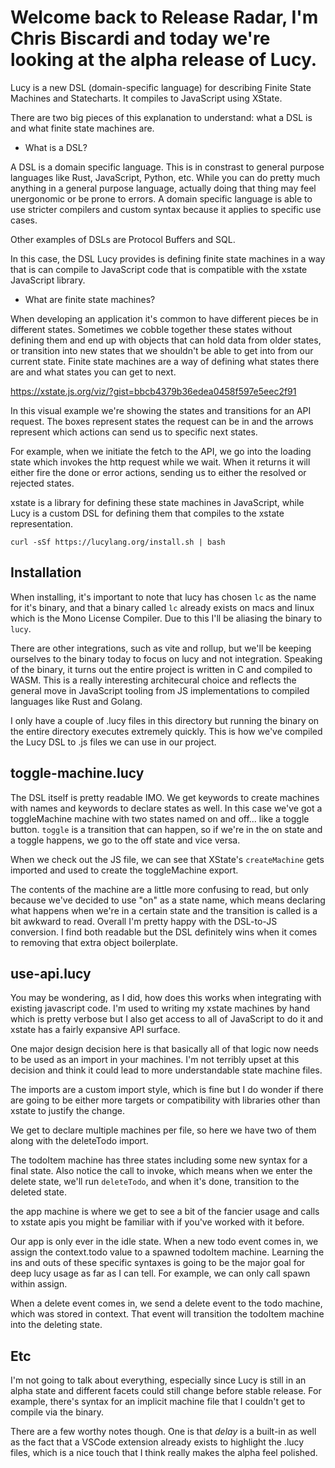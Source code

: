 # Welcome back to Release Radar, I'm Chris Biscardi and today we're looking at the alpha release of Lucy.

Lucy is a new DSL (domain-specific language) for describing Finite State Machines and Statecharts. It compiles to JavaScript using XState.

There are two big pieces of this explanation to understand: what a DSL is and what finite state machines are.

* What is a DSL?

A DSL is a domain specific language. This is in constrast to general purpose languages like Rust, JavaScript, Python, etc. While you can do pretty much anything in a general purpose language, actually doing that thing may feel unergonomic or be prone to errors. A domain specific language is able to use stricter compilers and custom syntax because it applies to specific use cases.

Other examples of DSLs are Protocol Buffers and SQL.

In this case, the DSL Lucy provides is defining finite state machines in a way that is can compile to JavaScript code that is compatible with the xstate JavaScript library.

* What are finite state machines?

When developing an application it's common to have different pieces be in different states. Sometimes we cobble together these states without defining them and end up with objects that can hold data from older states, or transition into new states that we shouldn't be able to get into from our current state. Finite state machines are a way of defining what states there are and what states you can get to next.

https://xstate.js.org/viz/?gist=bbcb4379b36edea0458f597e5eec2f91

In this visual example we're showing the states and transitions for an API request. The boxes represent states the request can be in and the arrows represent which actions can send us to specific next states.

For example, when we initiate the fetch to the API, we go into the loading state which invokes the http request while we wait. When it returns it will either fire the done or error actions, sending us to either the resolved or rejected states.

xstate is a library for defining these state machines in JavaScript, while Lucy is a custom DSL for defining them that compiles to the xstate representation.

```
curl -sSf https://lucylang.org/install.sh | bash
```

## Installation

When installing, it's important to note that lucy has chosen `lc` as the name for it's binary, and that a binary called `lc` already exists on macs and linux which is the Mono License Compiler. Due to this I'll be aliasing the binary to `lucy`.

There are other integrations, such as vite and rollup, but we'll be keeping ourselves to the binary today to focus on lucy and not integration. Speaking of the binary, it turns out the entire project is written in C and compiled to WASM. This is a really interesting architecural choice and reflects the general move in JavaScript tooling from JS implementations to compiled languages like Rust and Golang.

I only have a couple of .lucy files in this directory but running the binary on the entire directory executes extremely quickly. This is how we've compiled the Lucy DSL to .js files we can use in our project.

## toggle-machine.lucy

The DSL itself is pretty readable IMO. We get keywords to create machines with names and keywords to declare states as well. In this case we've got a toggleMachine machine with two states named on and off... like a toggle button. `toggle` is a transition that can happen, so if we're in the on state and a toggle happens, we go to the off state and vice versa.

When we check out the JS file, we can see that XState's `createMachine` gets imported and used to create the toggleMachine export.

The contents of the machine are a little more confusing to read, but only because we've decided to use "on" as a state name, which means declaring what happens when we're in a certain state and the transition is called is a bit awkward to read. Overall I'm pretty happy with the DSL-to-JS conversion. I find both readable but the DSL definitely wins when it comes to removing that extra object boilerplate.

## use-api.lucy

You may be wondering, as I did, how does this works when integrating with existing javascript code. I'm used to writing my xstate machines by hand which is pretty verbose but I also get access to all of JavaScript to do it and xstate has a fairly expansive API surface.

One major design decision here is that basically all of that logic now needs to be used as an import in your machines. I'm not terribly upset at this decision and think it could lead to more understandable state machine files.

The imports are a custom import style, which is fine but I do wonder if there are going to be either more targets or compatibility with libraries other than xstate to justify the change.

We get to declare multiple machines per file, so here we have two of them along with the deleteTodo import. 

The todoItem machine has three states including some new syntax for a final state. Also notice the call to invoke, which means when we enter the delete state, we'll run `deleteTodo`, and when it's done, transition to the deleted state.

the app machine is where we get to see a bit of the fancier usage and calls to xstate apis you might be familiar with if you've worked with it before.

Our app is only ever in the idle state. When a new todo event comes in, we assign the context.todo value to a spawned todoItem machine. Learning the ins and outs of these specific syntaxes is going to be the major goal for deep lucy usage as far as I can tell. For example, we can only call spawn within assign.

When a delete event comes in, we send a delete event to the todo machine, which was stored in context. That event will transition the todoItem machine into the deleting state.


## Etc

I'm not going to talk about everything, especially since Lucy is still in an alpha state and different facets could still change before stable release. For example, there's syntax for an implicit machine file that I couldn't get to compile via the binary.

There are a few worthy notes though. One is that *delay* is a built-in as well as the fact that a VSCode extension already exists to highlight the .lucy files, which is a nice touch that I think really makes the alpha feel polished.